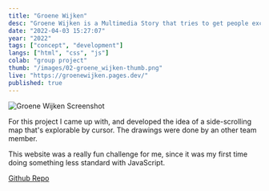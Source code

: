 ```yaml
---
title: "Groene Wijken"
desc: "Groene Wijken is a Multimedia Story that tries to get people excited about the energy transition by highlighting the lesser-known technologies that could make residential area's greener."
date: "2022-04-03 15:27:07"
year: "2022"
tags: ["concept", "development"]
langs: ["html", "css", "js"]
colab: "group project"
thumb: "/images/02-groene_wijken-thumb.png"
live: "https://groenewijken.pages.dev/"
published: true
---
```


![Groene Wijken Screenshot](/images/02-groene_wijken.png)

For this project I came up with, and developed the idea of a side-scrolling map that's explorable by cursor. The drawings were done by an other team member.

This website was a really fun challenge for me, since it was my first time doing something less standard with JavaScript.

[Github Repo](https://github.com/Elempiar/GroeneWijken)
